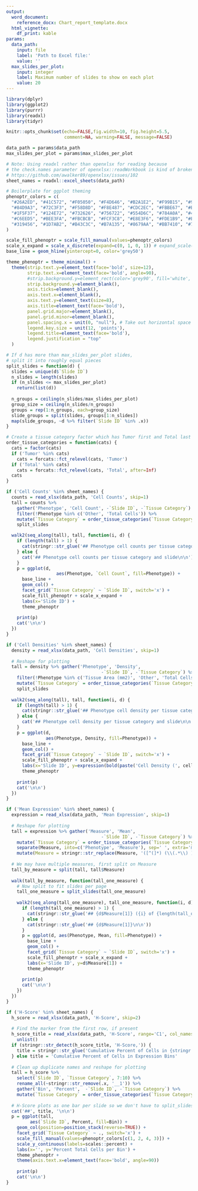 ```yaml
---
output:
  word_document:
    reference_docx: Chart_report_template.docx
  html_vignette:
    df_print: kable
params:
  data_path:
    input: file
    label: 'Path to Excel file:'
    value: ''
  max_slides_per_plot:
    input: integer
    label: Maximum number of slides to show on each plot
    value: 20
---
```


```r
library(dplyr)
library(ggplot2)
library(purrr)
library(readxl)
library(tidyr)

knitr::opts_chunk$set(echo=FALSE,fig.width=10, fig.height=5.5, 
                      comment=NA, warning=FALSE, message=FALSE)

data_path = params$data_path
max_slides_per_plot = params$max_slides_per_plot

# Note: Using readxl rather than openxlsx for reading because
# the check.names parameter of openxlsx::readWorkbook is kind of broken.
# https://github.com/awalker89/openxlsx/issues/102
sheet_names = readxl::excel_sheets(data_path)

# Boilerplate for ggplot theming
phenoptr_colors = c(
  "#26A2ED", "#41C572", "#F05050", "#F4D646", "#B2A1E2", "#F99B15", "#98C7DC",
  "#84D9A3", "#72C3F3", "#F58D8D", "#F8E487", "#CDC2EC", "#FBBE67", "#BCDBE8",
  "#1F5F37", "#124E72", "#732626", "#756722", "#554D6C", "#784A0A", "#49606A",
  "#C6EED5", "#BEE3FA", "#FBCBCB", "#FCF3C8", "#E8E3F6", "#FDE1B9", "#E0EEF5",
  "#319456", "#1D7AB2", "#B43C3C", "#B7A135", "#8679AA", "#BB7410", "#7295A5"
)

scale_fill_phenoptr = scale_fill_manual(values=phenoptr_colors)
scale_x_expand = scale_x_discrete(expand=c(0, 1, 0, 1)) # expand_scale(add=1)
base_line = geom_hline(yintercept=0, color='grey50')

theme_phenoptr = theme_minimal() +
  theme(strip.text.y=element_text(face='bold', size=12),
        strip.text.x=element_text(face='bold', angle=90),
        #strip.background.y=element_rect(color='grey90', fill='white', linetype=1),
        strip.background.y=element_blank(),
        axis.ticks=element_blank(),
        axis.text.x=element_blank(),
        axis.text.y=element_text(size=8),
        axis.title=element_text(face='bold'),
        panel.grid.major=element_blank(),
        panel.grid.minor=element_blank(),
        panel.spacing.x = unit(0, "null"), # Take out horizontal space 
        legend.key.size = unit(12, 'points'),
        legend.title=element_text(face='bold'),
        legend.justification = "top"
  )

# If d has more than max_slides_per_plot slides, 
# split it into roughly equal pieces
split_slides = function(d) {
  slides = unique(d$`Slide ID`)
  n_slides = length(slides)
  if (n_slides <= max_slides_per_plot)
    return(list(d))
  
  n_groups = ceiling(n_slides/max_slides_per_plot)
  group_size = ceiling(n_slides/n_groups)
  groups = rep(1:n_groups, each=group_size)
  slide_groups = split(slides, groups[1:n_slides])
  map(slide_groups, ~d %>% filter(`Slide ID` %in% .x))
}

# Create a tissue category factor which has Tumor first and Total last
order_tissue_categories = function(cats) {
  cats = factor(cats)
  if ('Tumor' %in% cats)
    cats = forcats::fct_relevel(cats, 'Tumor')
  if ('Total' %in% cats)
    cats = forcats::fct_relevel(cats, 'Total', after=Inf)
  cats
}
```



```r
if ('Cell Counts' %in% sheet_names) {
  counts = read_xlsx(data_path, 'Cell Counts', skip=1)
  tall = counts %>%
    gather('Phenotype', 'Cell Count', -`Slide ID`, -`Tissue Category`) %>%
    filter(!Phenotype %in% c('Other', 'Total Cells')) %>% 
    mutate(`Tissue Category` = order_tissue_categories(`Tissue Category`)) %>% 
    split_slides

  walk2(seq_along(tall), tall, function(i, d) {
    if (length(tall) > 1) {
      cat(stringr::str_glue('## Phenotype cell counts per tissue category and slide ({i} of {length(tall)})\n\n'))
    } else {
      cat('## Phenotype cell counts per tissue category and slide\n\n')
    }
    p = ggplot(d,
                   aes(Phenotype, `Cell Count`, fill=Phenotype)) +
      base_line +
      geom_col() +
      facet_grid(`Tissue Category` ~ `Slide ID`, switch='x') +
      scale_fill_phenoptr + scale_x_expand +
      labs(x='Slide ID') +
      theme_phenoptr
   
    print(p)
    cat('\n\n')
  })
}

```

```r

if ('Cell Densities' %in% sheet_names) {
  density = read_xlsx(data_path, 'Cell Densities', skip=1)
  
  # Reshape for plotting
  tall = density %>% gather('Phenotype', 'Density',
                                    -`Slide ID`, -`Tissue Category`) %>%
    filter(!Phenotype %in% c('Tissue Area (mm2)', 'Other', 'Total Cells')) %>% 
    mutate(`Tissue Category` = order_tissue_categories(`Tissue Category`)) %>%
    split_slides
  
  walk2(seq_along(tall), tall, function(i, d) {
    if (length(tall) > 1) {
      cat(stringr::str_glue('## Phenotype cell density per tissue category and slide ({i} of {length(tall)})\n\n'))
    } else {
      cat('## Phenotype cell density per tissue category and slide\n\n')
    }
    p = ggplot(d,
               aes(Phenotype, Density, fill=Phenotype)) +
      base_line +
      geom_col() +
      facet_grid(`Tissue Category` ~ `Slide ID`, switch='x') +
      scale_fill_phenoptr + scale_x_expand +
      labs(x='Slide ID', y=expression(bold(paste('Cell Density (', cells/mm^2, ')')))) +
      theme_phenoptr
   
    print(p)
    cat('\n\n')
  })
}
```

```r

if ('Mean Expression' %in% sheet_names) {
  expression = read_xlsx(data_path, 'Mean Expression', skip=1)
  
  # Reshape for plotting
  tall = expression %>% gather('Measure', 'Mean',
                                    -`Slide ID`, -`Tissue Category`) %>%
    mutate(`Tissue Category` = order_tissue_categories(`Tissue Category`)) %>%
    separate(Measure, into=c('Phenotype', 'Measure'), sep=' ', extra='merge') %>% 
    mutate(Measure = stringr::str_replace(Measure, '([^(]*) (\\(.*\\) )?Mean', 'Mean \\1 Expression'))
  
  # We may have multiple measures, first split on Measure
  tall_by_measure = split(tall, tall$Measure)
  
  walk(tall_by_measure, function(tall_one_measure) {
    # Now split to fit slides per page
    tall_one_measure = split_slides(tall_one_measure)
    
    walk2(seq_along(tall_one_measure), tall_one_measure, function(i, d) {
      if (length(tall_one_measure) > 1) {
        cat(stringr::str_glue('## {d$Measure[1]} ({i} of {length(tall_one_measure)})\n\n'))
      } else {
        cat(stringr::str_glue('## {d$Measure[1]}\n\n'))
      }
      p = ggplot(d, aes(Phenotype, Mean, fill=Phenotype)) +
        base_line +
        geom_col() +
        facet_grid(`Tissue Category` ~ `Slide ID`, switch='x') +
        scale_fill_phenoptr + scale_x_expand +
        labs(x='Slide ID', y=d$Measure[1]) +
        theme_phenoptr
     
      print(p)
      cat('\n\n')
    })
  })
}
```

```r

if ('H-Score' %in% sheet_names) {
  h_score = read_xlsx(data_path, 'H-Score', skip=2)
  
  # Find the marker from the first row, if present
  h_score_title = read_xlsx(data_path, 'H-Score', range='C1', col_names=FALSE) %>% 
    unlist()
  if (stringr::str_detect(h_score_title, 'H-Score,')) {
    title = stringr::str_glue('Cumulative Percent of Cells in {stringr::str_remove(h_score_title, "H-Score,")} Bins')
  } else title = 'Cumulative Percent of Cells in Expression Bins'
  
  # Clean up duplicate names and reshape for plotting
  tall = h_score %>%
    select(`Slide ID`, `Tissue Category`, 7:10) %>%
    rename_all(~stringr::str_remove(.x, '__1')) %>% 
    gather('Bin', 'Percent',  -`Slide ID`, -`Tissue Category`) %>% 
    mutate(`Tissue Category` = order_tissue_categories(`Tissue Category`))
  
  # H-Score plots as one bar per slide so we don't have to split_slides
  cat('##', title, '\n\n')
  p = ggplot(tall,
         aes(`Slide ID`, Percent, fill=Bin)) +
    geom_col(position=position_stack(reverse=TRUE)) +
    facet_grid(`Tissue Category` ~ ., switch='x') +
    scale_fill_manual(values=phenoptr_colors[c(1, 2, 4, 3)]) + 
    scale_y_continuous(labels=scales::percent) +
    labs(x='', y='Percent Total Cells per Bin') +
    theme_phenoptr +
    theme(axis.text.x=element_text(face='bold', angle=90))
   
    print(p)
    cat('\n\n')
}
```
